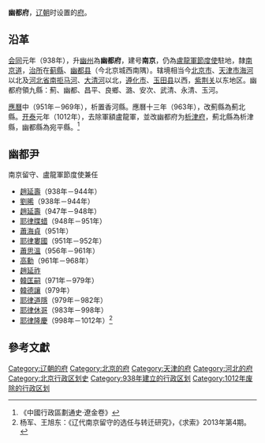 {{Infobox Former Subdivision
|native_name = 
|conventional_long_name = 幽都府
|common_name = 幽都府
|subdivision = [[府_(行政區劃)|府]]
|nation = [[遼朝|遼朝]]
|year_start = 938年
|event_start = 
|date_start = 
|year_end = 1012年
|event_end = 
|date_end = 
|p1 = 幽州 (古代)
|flag_p1 = 
|s1 = 析津府
|flag_s1 = 
|image_flag = 
|image_coat = 
|image_map = 
|image_map_caption = 
|capital = 
|common_languages       = 
|stat_year1             = 
|stat_area1             = 
|stat_pop1              = 
|today = {{CHN}}[[北京市|北京市]]、[[天津市|天津市]]、[[河北省|河北省]]
}}
'''幽都府'''，[[辽朝|辽朝]]时设置的[[府_(行政区划)|府]]。

==沿革==
[[会同_(年号)|会同]]元年（938年），升[[幽州_(古代)|幽州]]為'''幽都府'''，建号'''南京'''，仍為[[盧龍軍節度使|盧龍軍節度使]]駐地，隸[[南京道|南京道]]，[[治所|治所]]在[[蓟縣|蓟縣]]、[[幽都县|幽都县]]（今北京城西南隅）。辖境相当今[[北京市|北京市]]、[[天津市|天津市]][[海河|海河]]以北及[[河北省|河北省]][[南拒马河|南拒马河]]、[[大清河|大清河]]以北，[[遵化市|遵化市]]、[[玉田县|玉田县]]以西，[[紫荆关|紫荆关]]以东地区。幽都府領九縣：薊、幽都、昌平、良鄉、潞、安次、武清、永清、玉河。

[[應曆|應曆]]中（951年－969年），析置香河縣。應曆十三年（963年），改薊縣為薊北縣。[[開泰_(遼)|开泰]]元年（1012年），去除軍額盧龍軍，並改幽都府为[[析津府|析津府]]，薊北縣為析津縣，幽都縣為宛平縣。<ref>《中國行政區劃通史·遼金卷》</ref>

==幽都尹==
;南京留守、盧龍軍節度使兼任
*[[趙延壽|趙延壽]]（938年－944年）
*[[劉晞|劉晞]]（938年－944年）
*[[趙延壽|趙延壽]]（947年－948年）
*[[耶律牒蜡|耶律牒蜡]]（948年－951年）
*[[蕭海貞|蕭海貞]]（951年）
*[[耶律婁國|耶律婁國]]（951年－952年）
*[[蕭思溫|蕭思溫]]（956年－961年）
*[[高勳|高勳]]（961年－968年）
*[[趙延祚|趙延祚]]
*[[韓匡嗣|韓匡嗣]]（971年－979年）
*[[韓德讓|韓德讓]]（979年）
*[[耶律道隱|耶律道隱]]（979年－982年）
*[[耶律休哥|耶律休哥]]（983年－998年）
*[[耶律隆慶|耶律隆慶]]（998年－1012年）<ref>杨军、王旭东：《辽代南京留守的选任与转迁研究》，《求索》2013年第4期。</ref>

==參考文獻==
{{reflist|}}

{{辽朝行政区划|nocat}}
{{DEFAULTSORT:Y}}
[[Category:辽朝的府|Category:辽朝的府]]
[[Category:北京的府|Category:北京的府]]
[[Category:天津的府|Category:天津的府]]
[[Category:河北的府|Category:河北的府]]
[[Category:北京行政区划史|Category:北京行政区划史]]
[[Category:938年建立的行政区划|Category:938年建立的行政区划]]
[[Category:1012年废除的行政区划|Category:1012年废除的行政区划]]
